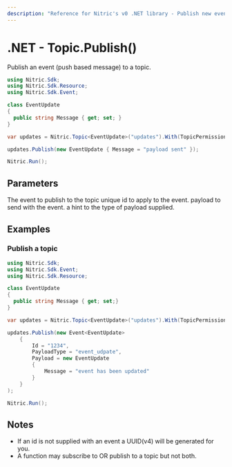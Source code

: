 ```yaml
---
description: "Reference for Nitric's v0 .NET library - Publish new events to the topic."
---
```


# .NET - Topic.Publish()

Publish an event (push based message) to a topic.

```csharp
using Nitric.Sdk;
using Nitric.Sdk.Resource;
using Nitric.Sdk.Event;

class EventUpdate
{
  public string Message { get; set; }
}

var updates = Nitric.Topic<EventUpdate>("updates").With(TopicPermission.Publishing);

updates.Publish(new EventUpdate { Message = "payload sent" });

Nitric.Run();
```

## Parameters

<Properties>
  <Property name="event" required type="Event<T>">
    The event to publish to the topic
    <Properties nested>
      <Property name="Id" type="string">
        unique id to apply to the event.
      </Property>
      <Property name="Payload" required type="T">
        payload to send with the event.
      </Property>
      <Property name="PayloadType" type="string">
        a hint to the type of payload supplied.
      </Property>
    </Properties>
  </Property>
</Properties>

## Examples

### Publish a topic

```csharp
using Nitric.Sdk;
using Nitric.Sdk.Event;
using Nitric.Sdk.Resource;

class EventUpdate
{
  public string Message { get; set;}
}

var updates = Nitric.Topic<EventUpdate>("updates").With(TopicPermission.Publishing);

updates.Publish(new Event<EventUpdate>
    {
        Id = "1234",
        PayloadType = "event_udpate",
        Payload = new EventUpdate
        {
            Message = "event has been updated"
        }
    }
);

Nitric.Run();
```

## Notes

- If an id is not supplied with an event a UUID(v4) will be generated for you.
- A function may subscribe to OR publish to a topic but not both.
